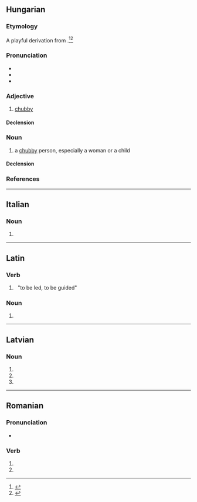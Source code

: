 {{also|dūci}}
==Hungarian==

===Etymology===
{{defdate|1786}} A playful derivation from {{affix|hu|dúc|-i|t1=crust (the round end of the bread) |pos2=diminutive suffix|pos=adjective}}.<ref>{{R:UESz}}</ref><ref>{{R:Zaicz 2006}}</ref>

===Pronunciation===
* {{hu-IPA}}
* {{hyphenation|hu|du|ci}}
* {{rhymes|hu|t͡si|s=2}}

===Adjective===
{{hu-adj|bb}}

# {{lb|hu|endearing}} [[chubby]] {{gloss|of a person, especially a woman or child: slightly overweight, somewhat fat, and hence [[plump]], [[rounded]], and soft}}
#: {{syn|hu|dundi|kövér}}

====Declension====
{{hu-infl-nom|duci|o}}

===Noun===
{{hu-noun|k}}

# a [[chubby]] person, especially a woman or a child

====Declension====
{{hu-infl-nom|duci|o}}{{hu-pos-tok|duci|ja}}

===References===
<references/>

----

==Italian==

===Noun===
{{head|it|noun form|g=m}}

# {{plural of|it|duce}}

----

==Latin==

===Verb===
{{la-verb-form|dūcī}}

# {{inflection of|la|dūcō||pres|pasv|inf}}&nbsp;&nbsp;"to be led, to be guided"

===Noun===
{{la-noun-form|ducī}}

# {{inflection of|la|dux||dat|s}}

----

==Latvian==

===Noun===
{{head|lv|noun form|g=m}}

# {{lv-inflection of|ducis|voc|s}}
# {{lv-inflection of|ducis|acc|s}}
# {{lv-inflection of|ducis|ins|s}}

----

==Romanian==

===Pronunciation===
* {{IPA|ro|[dut͡ʃʲ]}}

===Verb===
{{head|ro|verb form}}

# {{verb form of|ro|duce||2s|pres|ind}}
# {{verb form of|ro|duce||2s|pres|sub}}